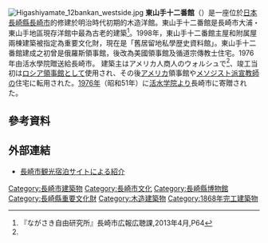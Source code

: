 [[File:Higashiyamate_12bankan_westside.jpg|thumb]]
{{maplink|frame=yes|frame-width=250|frame-align=left|zoom=15|type=point|text=地圖}}
'''東山手十二番館'''（{{lang-ja|ひがしやまてじゅうにばんかん}}）是一座位於[[日本|日本]][[長崎縣|長崎縣]][[長崎市|長崎市]]的修建於明治時代初期的木造洋館。東山手十二番館是長崎市大浦・東山手地區現存洋館中最為古老的建築<ref name="njk">『ながさき自由研究所』長崎市広報広聴課,2013年4月,P64</ref>。1998年，東山手十二番館主屋和附属屋兩棟建築被指定為重要文化財，現在是「舊居留地私學歴史資料館」。東山手十二番館建成之初曾是俄羅斯領事館，後改為美國領事館及循道宗傳教士住宅。1976年由活水學院贈送給長崎市。
建築主はアメリカ人商人のウォルシュで<ref name="njk"/>、竣工当初は[[ロシア|ロシア]][[領事館|領事館]]として使用され、その後[[アメリカ合衆国|アメリカ]]領事館や[[メソジスト派|メソジスト派]][[宣教師|宣教師]]の住宅に転用された。[[1976年|1976年]]（昭和51年）に[[活水学院|活水学院]]より長崎市に寄贈された。
== 參考資料 ==
{{Reflist}}
== 外部連結 ==
* [http://www.at-nagasaki.jp/archives/000/19.html?css=area.css 長崎市観光宿泊サイトによる紹介] {{Wayback|url=http://www.at-nagasaki.jp/archives/000/19.html?css=area.css |date=20140731085620 }}

{{Coord|32|44|16.1|N|129|52|24.9|E|region:JP-42_type:landmark|display=title|name=東山手十二番館}}
[[Category:長崎市建築物|Category:長崎市建築物]]
[[Category:長崎市文化|Category:長崎市文化]]
[[Category:長崎縣博物館|Category:長崎縣博物館]]
[[Category:長崎縣重要文化財|Category:長崎縣重要文化財]]
[[Category:木造建築物|Category:木造建築物]]
[[Category:1868年完工建築物|Category:1868年完工建築物]]